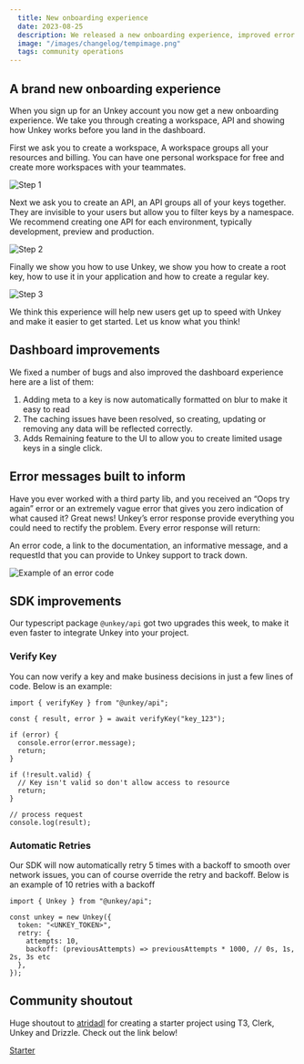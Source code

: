 ```yaml
---
  title: New onboarding experience
  date: 2023-08-25
  description: We released a new onboarding experience, improved error messages and fixed bugs!
  image: "/images/changelog/tempimage.png"
  tags: community operations
---
```


## A brand new onboarding experience

When you sign up for an Unkey account you now get a new onboarding experience. We take you through creating a workspace, API and showing how Unkey works before you land in the dashboard.

First we ask you to create a workspace, A workspace groups all your resources and billing. You can have one personal workspace for free and create more workspaces with your teammates.

![Step 1](/images/changelog/aug-25/unkey-onboard-step-1.png)

Next we ask you to create an API, an API groups all of your keys together. They are invisible to your users but allow you to filter keys by a namespace. We recommend creating one API for each environment, typically development, preview and production.

![Step 2](/images/changelog/aug-25/unkey-onboard-step-2.png)

Finally we show you how to use Unkey, we show you how to create a root key, how to use it in your application and how to create a regular key.

![Step 3](/images/changelog/aug-25/unkey-onboard-step-4.png)

We think this experience will help new users get up to speed with Unkey and make it easier to get started. Let us know what you think!

## Dashboard improvements

We fixed a number of bugs and also improved the dashboard experience here are a list of them:

1. Adding meta to a key is now automatically formatted on blur to make it easy to read
2. The caching issues have been resolved, so creating, updating or removing any data will be reflected correctly.
3. Adds Remaining feature to the UI to allow you to create limited usage keys in a single click.

## Error messages built to inform

Have you ever worked with a third party lib, and you received an “Oops try again” error or an extremely vague error that gives you zero indication of what caused it? Great news! Unkey’s error response provide everything you could need to rectify the problem. Every error response will return:

An error code, a link to the documentation, an informative message, and a requestId that you can provide to Unkey support to track down.

![Example of an error code](/images/changelog/aug-25/error-example.png)

## SDK improvements

Our typescript package `@unkey/api` got two upgrades this week, to make it even faster to integrate Unkey into your project.

### Verify Key

You can now verify a key and make business decisions in just a few lines of code. Below is an example:

```tsx
import { verifyKey } from "@unkey/api";

const { result, error } = await verifyKey("key_123");

if (error) {
  console.error(error.message);
  return;
}

if (!result.valid) {
  // Key isn't valid so don't allow access to resource
  return;
}

// process request
console.log(result);
```

### Automatic Retries

Our SDK will now automatically retry 5 times with a backoff to smooth over network issues, you can of course override the retry and backoff. Below is an example of 10 retries with a backoff

```tsx
import { Unkey } from "@unkey/api";

const unkey = new Unkey({
  token: "<UNKEY_TOKEN>",
  retry: {
    attempts: 10,
    backoff: (previousAttempts) => previousAttempts * 1000, // 0s, 1s, 2s, 3s etc
  },
});
```

## Community shoutout

Huge shoutout to [atridadl](https://github.com/atridadl) for creating a starter project using T3, Clerk, Unkey and Drizzle. Check out the link below!

[Starter](https://github.com/atridadl/t3-clerk-drizzle-starter)

